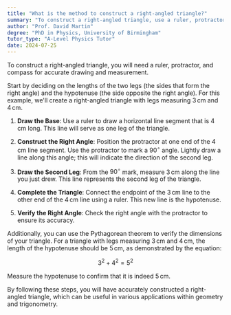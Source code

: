 ```yaml
---
title: "What is the method to construct a right-angled triangle?"
summary: "To construct a right-angled triangle, use a ruler, protractor, and compass to draw and measure accurately."
author: "Prof. David Martin"
degree: "PhD in Physics, University of Birmingham"
tutor_type: "A-Level Physics Tutor"
date: 2024-07-25
---
```


To construct a right-angled triangle, you will need a ruler, protractor, and compass for accurate drawing and measurement.

Start by deciding on the lengths of the two legs (the sides that form the right angle) and the hypotenuse (the side opposite the right angle). For this example, we'll create a right-angled triangle with legs measuring $3 \, \text{cm}$ and $4 \, \text{cm}$.

1. **Draw the Base**: Use a ruler to draw a horizontal line segment that is $4 \, \text{cm}$ long. This line will serve as one leg of the triangle.

2. **Construct the Right Angle**: Position the protractor at one end of the $4 \, \text{cm}$ line segment. Use the protractor to mark a $90^\circ$ angle. Lightly draw a line along this angle; this will indicate the direction of the second leg.

3. **Draw the Second Leg**: From the $90^\circ$ mark, measure $3 \, \text{cm}$ along the line you just drew. This line represents the second leg of the triangle.

4. **Complete the Triangle**: Connect the endpoint of the $3 \, \text{cm}$ line to the other end of the $4 \, \text{cm}$ line using a ruler. This new line is the hypotenuse.

5. **Verify the Right Angle**: Check the right angle with the protractor to ensure its accuracy.

Additionally, you can use the Pythagorean theorem to verify the dimensions of your triangle. For a triangle with legs measuring $3 \, \text{cm}$ and $4 \, \text{cm}$, the length of the hypotenuse should be $5 \, \text{cm}$, as demonstrated by the equation:

$$
3^2 + 4^2 = 5^2
$$

Measure the hypotenuse to confirm that it is indeed $5 \, \text{cm}$.

By following these steps, you will have accurately constructed a right-angled triangle, which can be useful in various applications within geometry and trigonometry.
    